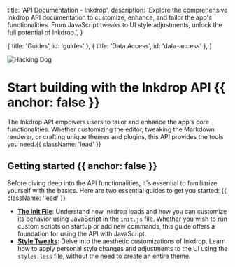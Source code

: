 
  title: 'API Documentation - Inkdrop',
  description:
    'Explore the comprehensive Inkdrop API documentation to customize, enhance, and tailor the app\'s functionalities. From JavaScript tweaks to UI style adjustments, unlock the full potential of Inkdrop.',
}

  { title: 'Guides', id: 'guides' },
  { title: 'Data Access', id: 'data-access' },
]

<HeroPattern />

![Hacking Dog](/images/heroimage.png 'heroimage')

# Start building with the Inkdrop API {{ anchor: false }}

The Inkdrop API empowers users to tailor and enhance the app's core functionalities. Whether customizing the editor, tweaking the Markdown renderer, or crafting unique themes and plugins, this API provides the tools you need.{{ className: 'lead' }}

## Getting started {{ anchor: false }}

Before diving deep into the API functionalities, it's essential to familiarize yourself with the basics. Here are two essential guides to get you started: {{ className: 'lead' }}

- **[The Init File](/guides/the-init-file)**: Understand how Inkdrop loads and how you can customize its behavior using JavaScript in the `init.js` file. Whether you wish to run custom scripts on startup or add new commands, this guide offers a foundation for using the API with JavaScript.
- **[Style Tweaks](/guides/style-tweaks)**: Delve into the aesthetic customizations of Inkdrop. Learn how to apply personal style changes and adjustments to the UI using the `styles.less` file, without the need to create an entire theme.

<Guides />

<Resources />
